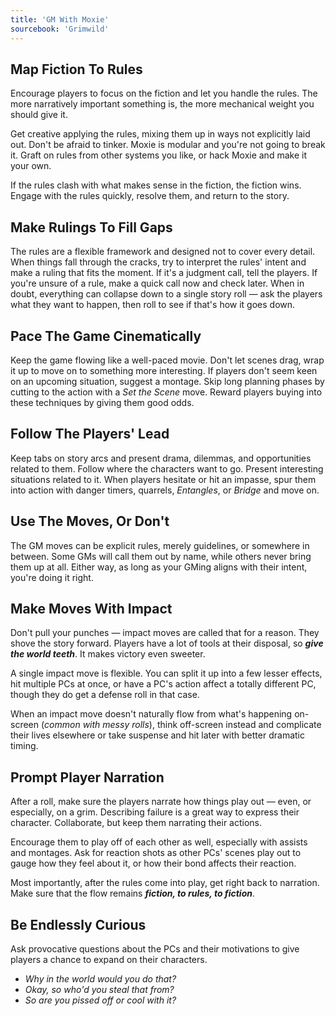 ```yaml
---
title: 'GM With Moxie'
sourcebook: 'Grimwild'
---
```


## Map Fiction To Rules

Encourage players to focus on the fiction and let you handle the rules. The more narratively important something is, the more mechanical weight you should give it.

Get creative applying the rules, mixing them up in ways not explicitly laid out. Don't be afraid to tinker. Moxie is modular and you're not going to break it. Graft on rules from other systems you like, or hack Moxie and make it your own.

If the rules clash with what makes sense in the fiction, the fiction wins. Engage with the rules quickly, resolve them, and return to the story.

## Make Rulings To Fill Gaps

The rules are a flexible framework and designed not to cover every detail. When things fall through the cracks, try to interpret the rules' intent and make a ruling that fits the moment. If it's a judgment call, tell the players. If you're unsure of a rule, make a quick call now and check later. When in doubt, everything can collapse down to a single story roll — ask the players what they want to happen, then roll to see if that's how it goes down.

## Pace The Game Cinematically

Keep the game flowing like a well-paced movie. Don't let scenes drag, wrap it up to move on to something more interesting. If players don't seem keen on an upcoming situation, suggest a montage. Skip long planning phases by cutting to the action with a _Set the Scene_ move. Reward players buying into these techniques by giving them good odds.

## Follow The Players' Lead

Keep tabs on story arcs and present drama, dilemmas, and opportunities related to them. Follow where the characters want to go. Present interesting situations related to it. When players hesitate or hit an impasse, spur them into action with danger timers, quarrels, _Entangles_, or _Bridge_ and move on.

## Use The Moves, Or Don't

The GM moves can be explicit rules, merely guidelines, or somewhere in between. Some GMs will call them out by name, while others never bring them up at all. Either way, as long as your GMing aligns with their intent, you're doing it right.

## Make Moves With Impact

Don't pull your punches — impact moves are called that for a reason. They shove the story forward. Players have a lot of tools at their disposal, so **_give the world teeth_**. It makes victory even sweeter.

A single impact move is flexible. You can split it up into a few lesser effects, hit multiple PCs at once, or have a PC's action affect a totally different PC, though they do get a defense roll in that case.

When an impact move doesn't naturally flow from what's happening on-screen (_common with messy rolls_), think off-screen instead and complicate their lives elsewhere or take suspense and hit later with better dramatic timing.

## Prompt Player Narration

After a roll, make sure the players narrate how things play out — even, or especially, on a grim. Describing failure is a great way to express their character. Collaborate, but keep them narrating their actions.

Encourage them to play off of each other as well, especially with assists and montages. Ask for reaction shots as other PCs' scenes play out to gauge how they feel about it, or how their bond affects their reaction.

Most importantly, after the rules come into play, get right back to narration. Make sure that the flow remains **_fiction, to rules, to fiction_**.

## Be Endlessly Curious

Ask provocative questions about the PCs and their motivations to give players a chance to expand on their characters.

- _Why in the world would you do that?_
- _Okay, so who'd you steal that from?_
- _So are you pissed off or cool with it?_
